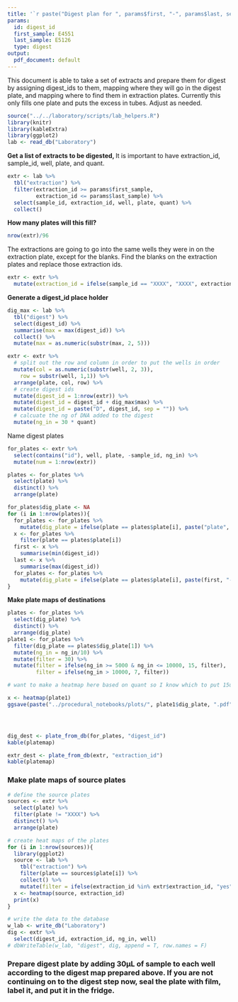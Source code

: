 ```yaml
---
title: '`r paste("Digest plan for ", params$first, "-", params$last, sep = "")`'
params:
  id: digest_id
  first_sample: E4551
  last_sample: E5126
  type: digest
output:
  pdf_document: default
---
```

This document is able to take a set of extracts and prepare them for digest by assigning digest_ids to them, mapping where they will go in the digest plate, and mapping where to find them in extraction plates. Currently this only fills one plate and puts the excess in tubes.  Adjust as needed.

```r
source("../../laboratory/scripts/lab_helpers.R")
library(knitr)
library(kableExtra)
library(ggplot2)
lab <- read_db("Laboratory")
```

**Get a list of extracts to be digested, **
It is important to have extraction_id, sample_id, well, plate, and quant.  
```r
extr <- lab %>%
  tbl("extraction") %>% 
  filter(extraction_id >= params$first_sample, 
         extraction_id <= params$last_sample) %>% 
  select(sample_id, extraction_id, well, plate, quant) %>% 
  collect()
```

**How many plates will this fill?**

```r
nrow(extr)/96
```

The extractions are going to go into the same wells they were in on the extraction plate, except for the blanks.  Find the blanks on the extraction plates and replace those extraction ids.
```r
extr <- extr %>% 
  mutate(extraction_id = ifelse(sample_id == "XXXX", "XXXX", extraction_id))
```
**Generate a digest_id place holder**
```r
dig_max <- lab %>% 
  tbl("digest") %>% 
  select(digest_id) %>% 
  summarise(max = max(digest_id)) %>% 
  collect() %>% 
  mutate(max = as.numeric(substr(max, 2, 5)))

extr <- extr %>% 
  # split out the row and column in order to put the wells in order
  mutate(col = as.numeric(substr(well, 2, 3)), 
    row = substr(well, 1,1)) %>% 
  arrange(plate, col, row) %>% 
  # create digest ids
  mutate(digest_id = 1:nrow(extr)) %>% 
  mutate(digest_id = digest_id + dig_max$max) %>% 
  mutate(digest_id = paste("D", digest_id, sep = "")) %>% 
  # calcuate the ng of DNA added to the digest
  mutate(ng_in = 30 * quant)
```

Name digest plates
```r
for_plates <- extr %>% 
  select(contains("id"), well, plate, -sample_id, ng_in) %>% 
  mutate(num = 1:nrow(extr))

plates <- for_plates %>% 
  select(plate) %>% 
  distinct() %>% 
  arrange(plate)

for_plates$dig_plate <- NA
for (i in 1:nrow(plates)){
  for_plates <- for_plates %>% 
    mutate(dig_plate = ifelse(plate == plates$plate[i], paste("plate", i, sep = ""), dig_plate))
  x <- for_plates %>% 
    filter(plate == plates$plate[i])
  first <- x %>% 
    summarise(min(digest_id))
  last <- x %>% 
    summarise(max(digest_id))
  for_plates <- for_plates %>% 
    mutate(dig_plate = ifelse(plate == plates$plate[i], paste(first, "-", last, sep = ""), dig_plate))
}
```
**Make plate maps of destinations**

```r

plates <- for_plates %>% 
  select(dig_plate) %>% 
  distinct() %>% 
  arrange(dig_plate)
plate1 <- for_plates %>% 
  filter(dig_plate == plates$dig_plate[1]) %>% 
  mutate(ng_in = ng_in/10) %>% 
  mutate(filter = 30) %>% 
  mutate(filter = ifelse(ng_in >= 5000 & ng_in <= 10000, 15, filter), 
         filter = ifelse(ng_in > 10000, 7, filter))

# want to make a heatmap here based on quant so I know which to put 15uL in

x <- heatmap(plate1)
ggsave(paste("../procedural_notebooks/plots/", plate1$dig_plate, ".pdf", sep = ), device = "pdf")




dig_dest <- plate_from_db(for_plates, "digest_id")
kable(platemap)
```
```r
extr_dest <- plate_from_db(extr, "extraction_id")
kable(platemap)
```

### Make plate maps of source plates
```r
# define the source plates
sources <- extr %>% 
  select(plate) %>% 
  filter(plate != "XXXX") %>% 
  distinct() %>% 
  arrange(plate)

# create heat maps of the plates
for (i in 1:nrow(sources)){
  library(ggplot2)
  source <- lab %>% 
    tbl("extraction") %>% 
    filter(plate == sources$plate[i]) %>% 
    collect() %>% 
    mutate(filter = ifelse(extraction_id %in% extr$extraction_id, "yes", "no"))
  x <- heatmap(source, extraction_id)
  print(x)
}
```


```r
# write the data to the database
w_lab <- write_db("Laboratory")
dig <- extr %>% 
  select(digest_id, extraction_id, ng_in, well)
# dbWriteTable(w_lab, "digest", dig, append = T, row.names = F)

```



### Prepare digest plate by adding 30µL of sample to each well according to the digest map prepared above.  If you are not continuing on to the digest step now, seal the plate with film, label it, and put it in the fridge.





